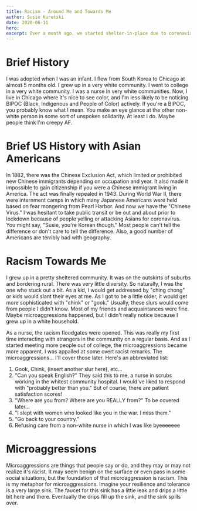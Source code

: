 ```yaml
---
title: Racism - Around Me and Towards Me
author: Susie Kuretski
date: 2020-06-11
hero: 
excerpt: Over a month ago, we started shelter-in-place due to coronavirus. Around that time, I was pretty anxious. I was worried about loved ones, health care workers, getting coronavirus, job security, going back to working as a nurse, and how the federal & state governments were going (or not going to) respond.
---
```


# Brief History

I was adopted when I was an infant. I flew from South Korea to Chicago at almost 5 months old. I grew up in a very 
white community. I went to college in a very white community. I was a nurse in very white communities. 
Now, I live in Chicago where it's nice to see color, and I'm less likely to be noticing BIPOC (Black, Indigenous and People of Color) 
actively. If you're a BIPOC, you probably know what I mean. You make an eye glance at the other non-white person 
in some sort of unspoken solidarity. At least I do. Maybe people think I'm creepy AF.

# Brief US History with Asian Americans

In 1882, there was the Chinese Exclusion Act, which limited or prohibited new Chinese immigrants depending on occupation and year. It
also made it impossible to gain citizenship if you were a Chinese immigrant living in America. The act was finally repealed in 1943. 
During World War II, there were internment camps in which many Japanese Americans were held based on fear mongering from Pearl 
Harbor. And now we have the "Chinese Virus." I was hesitant to take public transit or be out and about prior to lockdown because of 
people yelling or attacking Asians for coronavirus. You might say, "Susie, you're Korean though." Most people can't tell the difference
or don't care to tell the difference. Also, a good number of Americans are terribly bad with geography. 

# Racism Towards Me

I grew up in a pretty sheltered community. It was on the outskirts of suburbs and bordering rural. There was very little diversity. 
So naturally, I was the one who stuck out a bit. As a kid, I would get addressed by "ching chong" or kids would slant their eyes 
at me. As I got to be a little older, it would get more sophisticated with "chink" or "gook." Usually, these slurs would come from 
people I didn't know. Most of my friends and acquaintances were fine. Maybe microaggressions happened, but I didn't really notice 
because I grew up in a white household. 

As a nurse, the racism floodgates were opened. This was really my first time interacting with strangers in the community on a 
regular basis. And as I started meeting more people out of college, the microaggressions became more apparent. I was appalled 
at some overt racist remarks. The microaggressions... I'll cover those later. Here's an abbreviated list: 

1. Gook, Chink, (insert another slur here), etc...
2. "Can you speak English?" They said this to me, a nurse in scrubs working in the whitest community hospital. I would've liked to 
respond with "probably better than you." But of course, there are patient satisfaction scores!
3. "Where are you from? Where are you REALLY from?" To be covered later...
4. "I slept with women who looked like you in the war. I miss them."
5. "Go back to your country."
6. Refusing care from a non-white nurse in which I was like byeeeeeee


# Microaggressions

Microaggressions are things that people say or do, and they may or may not realize it's racist. It may seem benign on the surface or even 
pass in some social situations, but the foundation of that microaggression is racism. This is my metaphor for microaggressions. Imagine 
your resilience and tolerance is a very large sink. The faucet for this sink has a little leak and drips a little bit here and there. 
Eventually the drips fill up the sink, and the sink spills over. 